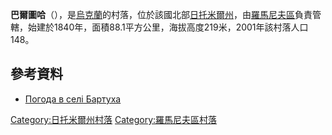 {{coord|50|9|22|N|28|10|29|E|scale:30000|display=title}}

'''巴爾圖哈'''（{{lang-uk|Бартуха}}），是[[烏克蘭|烏克蘭]]的村落，位於該國北部[[日托米爾州|日托米爾州]]，由[[羅馬尼夫區|羅馬尼夫區]]負責管轄，始建於1840年，面積88.1平方公里，海拔高度219米，2001年該村落人口148。

==參考資料== 
* [http://weather.in.ua/ua/zhitomirskaja/711 Погода в селі Бартуха] {{Wayback|url=http://weather.in.ua/ua/zhitomirskaja/711 |date=20111219133823 }}

{{DEFAULTSORT:Бартуха}}
[[Category:日托米爾州村落|Category:日托米爾州村落]]
[[Category:羅馬尼夫區村落|Category:羅馬尼夫區村落]]


{{Zhytomyr-geo-stub}}